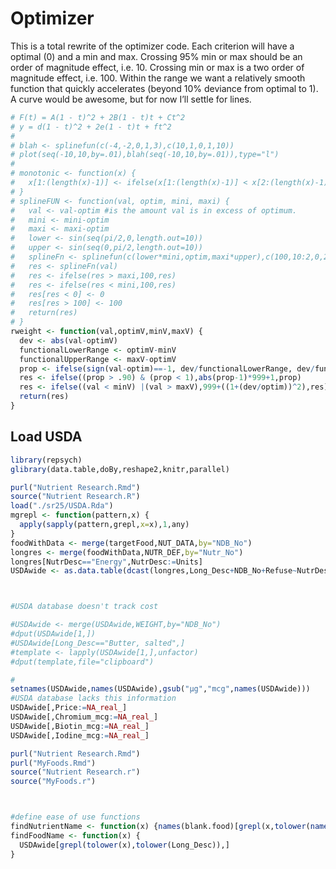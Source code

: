 Optimizer
========================================================

This is a total rewrite of the optimizer code.  Each criterion will have a optimal (0) and a min and max.  Crossing 95% min or max should be an order of magnitude effect, i.e. 10.  Crossing min or max is a two order of magnitude effect, i.e. 100.  Within the range we want a relatively smooth function that quickly accelerates (beyond 10% deviance from optimal to 1).  A curve would be awesome, but for now I'll settle for lines.
```r
# F(t) = A(1 - t)^2 + 2B(1 - t)t + Ct^2
# y = d(1 - t)^2 + 2e(1 - t)t + ft^2
# 
# blah <- splinefun(c(-4,-2,0,1,3),c(10,1,0,1,10))
# plot(seq(-10,10,by=.01),blah(seq(-10,10,by=.01)),type="l")
# 
# monotonic <- function(x) {
#   x[1:(length(x)-1)] <- ifelse(x[1:(length(x)-1)] < x[2:(length(x)-1)],
# }
# splineFUN <- function(val, optim, mini, maxi) {
#   val <- val-optim #is the amount val is in excess of optimum.
#   mini <- mini-optim
#   maxi <- maxi-optim
#   lower <- sin(seq(pi/2,0,length.out=10))
#   upper <- sin(seq(0,pi/2,length.out=10))
#   splineFn <- splinefun(c(lower*mini,optim,maxi*upper),c(100,10:2,0,2:10,100))
#   res <- splineFn(val)
#   res <- ifelse(res > maxi,100,res)
#   res <- ifelse(res < mini,100,res)
#   res[res < 0] <- 0
#   res[res > 100] <- 100
#   return(res)
# }
rweight <- function(val,optimV,minV,maxV) {
  dev <- abs(val-optimV)
  functionalLowerRange <- optimV-minV
  functionalUpperRange <- maxV-optimV
  prop <- ifelse(sign(val-optim)==-1, dev/functionalLowerRange, dev/functionalUpperRange)
  res <- ifelse((prop > .90) & (prop < 1),abs(prop-1)*999+1,prop)
  res <- ifelse((val < minV) |(val > maxV),999+((1+(dev/optim))^2),res)
  return(res)
}

```

## Load USDA
```r
library(repsych)
glibrary(data.table,doBy,reshape2,knitr,parallel)

purl("Nutrient Research.Rmd")
source("Nutrient Research.R")
load("./sr25/USDA.Rda")
mgrepl <- function(pattern,x) {
  apply(sapply(pattern,grepl,x=x),1,any)
}
foodWithData <- merge(targetFood,NUT_DATA,by="NDB_No")
longres <- merge(foodWithData,NUTR_DEF,by="Nutr_No")
longres[NutrDesc=="Energy",NutrDesc:=Units]
USDAwide <- as.data.table(dcast(longres,Long_Desc+NDB_No+Refuse~NutrDesc+Units,value.var="Nutr_Val"))



#USDA database doesn't track cost

#USDAwide <- merge(USDAwide,WEIGHT,by="NDB_No")
#dput(USDAwide[1,])
#USDAwide[Long_Desc=="Butter, salted",]
#template <- lapply(USDAwide[1,],unfactor)
#dput(template,file="clipboard")

#
setnames(USDAwide,names(USDAwide),gsub("µg","mcg",names(USDAwide)))
#USDA database lacks this information
USDAwide[,Price:=NA_real_]
USDAwide[,Chromium_mcg:=NA_real_]
USDAwide[,Biotin_mcg:=NA_real_]
USDAwide[,Iodine_mcg:=NA_real_]

purl("Nutrient Research.Rmd")
purl("MyFoods.Rmd")
source("Nutrient Research.r")
source("MyFoods.r")



#define ease of use functions
findNutrientName <- function(x) {names(blank.food)[grepl(x,tolower(names(blank.food)))]}
findFoodName <- function(x) {
  USDAwide[grepl(tolower(x),tolower(Long_Desc)),]
}
```